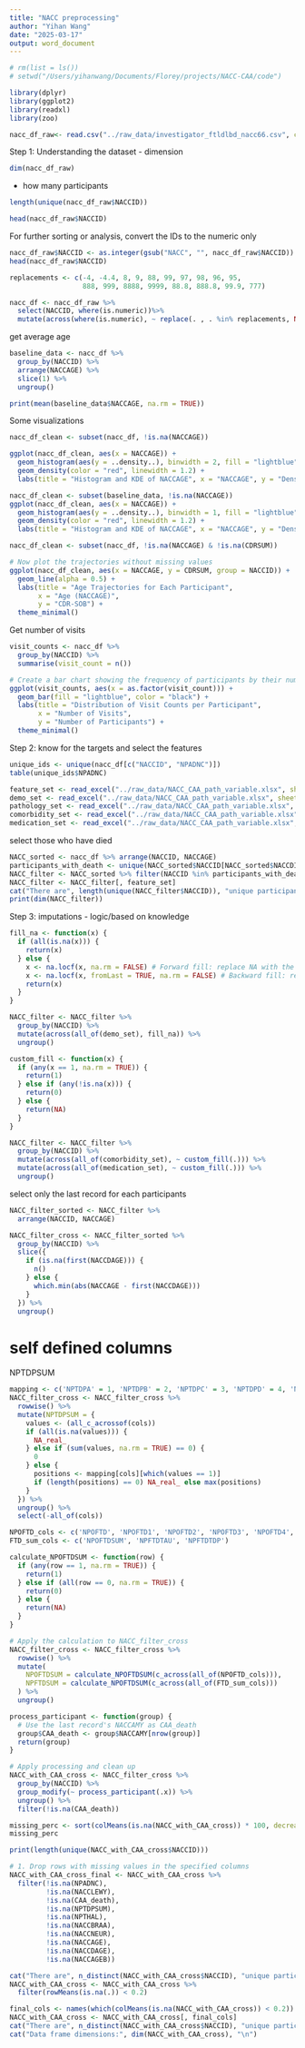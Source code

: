 ```yaml
---
title: "NACC preprocessing"
author: "Yihan Wang"
date: "2025-03-17"
output: word_document
---
```

```r
# rm(list = ls())
# setwd("/Users/yihanwang/Documents/Florey/projects/NACC-CAA/code")
```

```r
library(dplyr)
library(ggplot2)
library(readxl)
library(zoo)
```


```r
nacc_df_raw<- read.csv("../raw_data/investigator_ftldlbd_nacc66.csv", check.names = FALSE)

```

Step 1: Understanding the dataset
- dimension
```r
dim(nacc_df_raw)
```

- how many participants
```r
length(unique(nacc_df_raw$NACCID))
```

```r
head(nacc_df_raw$NACCID)
```

For further sorting or analysis, convert the IDs to the numeric only
```r
nacc_df_raw$NACCID <- as.integer(gsub("NACC", "", nacc_df_raw$NACCID))
head(nacc_df_raw$NACCID)
```


```r
replacements <- c(-4, -4.4, 8, 9, 88, 99, 97, 98, 96, 95, 
                  888, 999, 8888, 9999, 88.8, 888.8, 99.9, 777)

nacc_df <- nacc_df_raw %>% 
  select(NACCID, where(is.numeric))%>%
  mutate(across(where(is.numeric), ~ replace(. , . %in% replacements, NA)))

```

get average age 
```r
baseline_data <- nacc_df %>%
  group_by(NACCID) %>%
  arrange(NACCAGE) %>%
  slice(1) %>% 
  ungroup()

print(mean(baseline_data$NACCAGE, na.rm = TRUE))

```

Some visualizations
```r
nacc_df_clean <- subset(nacc_df, !is.na(NACCAGE))

ggplot(nacc_df_clean, aes(x = NACCAGE)) +
  geom_histogram(aes(y = ..density..), binwidth = 2, fill = "lightblue", color = "black", alpha = 0.7) +
  geom_density(color = "red", linewidth = 1.2) +
  labs(title = "Histogram and KDE of NACCAGE", x = "NACCAGE", y = "Density")

```
```r
nacc_df_clean <- subset(baseline_data, !is.na(NACCAGE))
ggplot(nacc_df_clean, aes(x = NACCAGE)) +
  geom_histogram(aes(y = ..density..), binwidth = 1, fill = "lightblue", color = "black", alpha = 0.8) +
  geom_density(color = "red", linewidth = 1.2) +
  labs(title = "Histogram and KDE of NACCAGE", x = "NACCAGE", y = "Density")

```


```r
nacc_df_clean <- subset(nacc_df, !is.na(NACCAGE) & !is.na(CDRSUM))

# Now plot the trajectories without missing values
ggplot(nacc_df_clean, aes(x = NACCAGE, y = CDRSUM, group = NACCID)) +
  geom_line(alpha = 0.5) +
  labs(title = "Age Trajectories for Each Participant",
       x = "Age (NACCAGE)",
       y = "CDR-SOB") +
  theme_minimal()

```

Get number of visits
```r
visit_counts <- nacc_df %>%
  group_by(NACCID) %>%
  summarise(visit_count = n())

# Create a bar chart showing the frequency of participants by their number of visits
ggplot(visit_counts, aes(x = as.factor(visit_count))) +
  geom_bar(fill = "lightblue", color = "black") +
  labs(title = "Distribution of Visit Counts per Participant",
       x = "Number of Visits",
       y = "Number of Participants") +
  theme_minimal()
```
Step 2: know for the targets and select the features
```r
unique_ids <- unique(nacc_df[c("NACCID", "NPADNC")])
table(unique_ids$NPADNC)

```


```r
feature_set <- read_excel("../raw_data/NACC_CAA_path_variable.xlsx", sheet = "python")$Feature
demo_set <- read_excel("../raw_data/NACC_CAA_path_variable.xlsx", sheet = "demographic")$Feature
pathology_set <- read_excel("../raw_data/NACC_CAA_path_variable.xlsx", sheet = "pathology")$Feature
comorbidity_set <- read_excel("../raw_data/NACC_CAA_path_variable.xlsx", sheet = "comorbidity")$Feature
medication_set <- read_excel("../raw_data/NACC_CAA_path_variable.xlsx", sheet = "medication")$Feature
```

select those who have died
```r
NACC_sorted <- nacc_df %>% arrange(NACCID, NACCAGE)
participants_with_death <- unique(NACC_sorted$NACCID[NACC_sorted$NACCDIED == 1])
NACC_filter <- NACC_sorted %>% filter(NACCID %in% participants_with_death)
NACC_filter <- NACC_filter[, feature_set]
cat("There are", length(unique(NACC_filter$NACCID)), "unique participant died.\n")
print(dim(NACC_filter))
```

Step 3: imputations - logic/based on knowledge
```r
fill_na <- function(x) {
  if (all(is.na(x))) {
    return(x)
  } else {
    x <- na.locf(x, na.rm = FALSE) # Forward fill: replace NA with the last observed non-NA value
    x <- na.locf(x, fromLast = TRUE, na.rm = FALSE) # Backward fill: replace remaining NA with the next non-NA value
    return(x)
  }
}

NACC_filter <- NACC_filter %>%
  group_by(NACCID) %>%
  mutate(across(all_of(demo_set), fill_na)) %>%
  ungroup()
```

```r
custom_fill <- function(x) {
  if (any(x == 1, na.rm = TRUE)) {
    return(1)
  } else if (any(!is.na(x))) {
    return(0)
  } else {
    return(NA)
  }
}
```

```r
NACC_filter <- NACC_filter %>%
  group_by(NACCID) %>%
  mutate(across(all_of(comorbidity_set), ~ custom_fill(.))) %>%
  mutate(across(all_of(medication_set), ~ custom_fill(.))) %>%
  ungroup()
```

select only the last record for each participants
```r
NACC_filter_sorted <- NACC_filter %>%
  arrange(NACCID, NACCAGE)

NACC_filter_cross <- NACC_filter_sorted %>%
  group_by(NACCID) %>%
  slice({
    if (is.na(first(NACCDAGE))) {
      n()
    } else {
      which.min(abs(NACCAGE - first(NACCDAGE)))
    }
  }) %>%
  ungroup()
```


# self defined columns
NPTDPSUM
```r
mapping <- c('NPTDPA' = 1, 'NPTDPB' = 2, 'NPTDPC' = 3, 'NPTDPD' = 4, 'NPTDPE' = 5)
NACC_filter_cross <- NACC_filter_cross %>%
  rowwise() %>%
  mutate(NPTDPSUM = {
    values <- (all_c_acrossof(cols))
    if (all(is.na(values))) {
      NA_real_
    } else if (sum(values, na.rm = TRUE) == 0) {
      0
    } else {
      positions <- mapping[cols][which(values == 1)]
      if (length(positions) == 0) NA_real_ else max(positions)
    }
  }) %>%
  ungroup() %>%
  select(-all_of(cols))
```


```r
NPOFTD_cols <- c('NPOFTD', 'NPOFTD1', 'NPOFTD2', 'NPOFTD3', 'NPOFTD4', 'NPOFTD5')
FTD_sum_cols <- c('NPOFTDSUM', 'NPFTDTAU', 'NPFTDTDP')

calculate_NPOFTDSUM <- function(row) {
  if (any(row == 1, na.rm = TRUE)) {
    return(1)
  } else if (all(row == 0, na.rm = TRUE)) {
    return(0)
  } else {
    return(NA)
  }
}

# Apply the calculation to NACC_filter_cross
NACC_filter_cross <- NACC_filter_cross %>%
  rowwise() %>%
  mutate(
    NPOFTDSUM = calculate_NPOFTDSUM(c_across(all_of(NPOFTD_cols))),
    NPFTDSUM = calculate_NPOFTDSUM(c_across(all_of(FTD_sum_cols)))
  ) %>%
  ungroup()
```


```r
process_participant <- function(group) {
  # Use the last record's NACCAMY as CAA_death
  group$CAA_death <- group$NACCAMY[nrow(group)]
  return(group)
}

# Apply processing and clean up
NACC_with_CAA_cross <- NACC_filter_cross %>%
  group_by(NACCID) %>%
  group_modify(~ process_participant(.x)) %>%
  ungroup() %>%
  filter(!is.na(CAA_death))


```


```r
missing_perc <- sort(colMeans(is.na(NACC_with_CAA_cross)) * 100, decreasing = TRUE)
missing_perc


```
```r
print(length(unique(NACC_with_CAA_cross$NACCID)))

```


```r
# 1. Drop rows with missing values in the specified columns
NACC_with_CAA_cross_final <- NACC_with_CAA_cross %>%
  filter(!is.na(NPADNC),
         !is.na(NACCLEWY),
         !is.na(CAA_death),
         !is.na(NPTDPSUM),
         !is.na(NPTHAL),
         !is.na(NACCBRAA),
         !is.na(NACCNEUR),
         !is.na(NACCAGE),
         !is.na(NACCDAGE),
         !is.na(NACCAGEB))

cat("There are", n_distinct(NACC_with_CAA_cross$NACCID), "unique participants died with CAA value.\n")
NACC_with_CAA_cross <- NACC_with_CAA_cross %>%
  filter(rowMeans(is.na(.)) < 0.2)

final_cols <- names(which(colMeans(is.na(NACC_with_CAA_cross)) < 0.2))
NACC_with_CAA_cross <- NACC_with_CAA_cross[, final_cols]
cat("There are", n_distinct(NACC_with_CAA_cross$NACCID), "unique participants died with CAA value.\n")
cat("Data frame dimensions:", dim(NACC_with_CAA_cross), "\n")


```




```r


```

```r


```

```r


```

```r


```

```r


```


